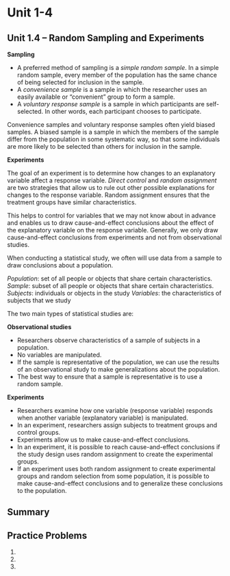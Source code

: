 # Unit 1-4 {-}

## Unit 1.4 – Random Sampling and Experiments {-}

**Sampling**

- A preferred method of sampling is a _simple random sample_.  In a simple random sample, every member of the population has the same chance of being selected for inclusion in the sample.
- A _convenience sample_ is a sample in which the researcher uses an easily available or “convenient” group to form a sample. 
- A _voluntary response sample_ is a sample in which participants are self-selected. In other words, each participant chooses to participate. 

Convenience samples and voluntary response samples often yield biased samples.  A biased sample is a sample in which the members of the sample differ from the population in some systematic way, so that some individuals are more likely to be selected than others for inclusion in the sample.

**Experiments**

The goal of an experiment is to determine how changes to an explanatory variable affect a response variable.
_Direct control_ and _random assignment_ are two strategies that allow us to rule out other possible explanations for changes to the response variable.
Random assignment ensures that the treatment groups have similar characteristics.

This helps to control for variables that we may not know about in advance and enables us to draw cause-and-effect conclusions about the effect of the explanatory variable on the response variable. 
Generally, we only draw cause-and-effect conclusions from experiments and not from observational studies.

When conducting a statistical study, we often will use data from a sample to draw conclusions about a population.

_Population_: set of all people or objects that share certain characteristics.
_Sample_:  subset of all people or objects that share certain characteristics.
_Subjects_: individuals or objects in the study
_Variables_: the characteristics of subjects that we study

The two main types of statistical studies are:

**Observational studies**

- Researchers observe characteristics of a sample of subjects in a population. 
- No variables are manipulated. 
- If the sample is representative of the population, we can use the results of an observational study to make generalizations about the population.
- The best way to ensure that a sample is representative is to use a random sample.

**Experiments**

- Researchers examine how one variable (response variable) responds when another variable (explanatory variable) is manipulated.
- In an experiment, researchers assign subjects to treatment groups and control groups.
- Experiments allow us to make cause-and-effect conclusions.
- In an experiment, it is possible to reach cause-and-effect conclusions if the study design uses random assignment to create the experimental groups. 
- If an experiment uses both random assignment to create experimental groups and random selection from some population, it is possible to make cause-and-effect conclusions and to generalize these conclusions to the population.

## Summary {-}


## Practice Problems {-}

1.
2.
3.
